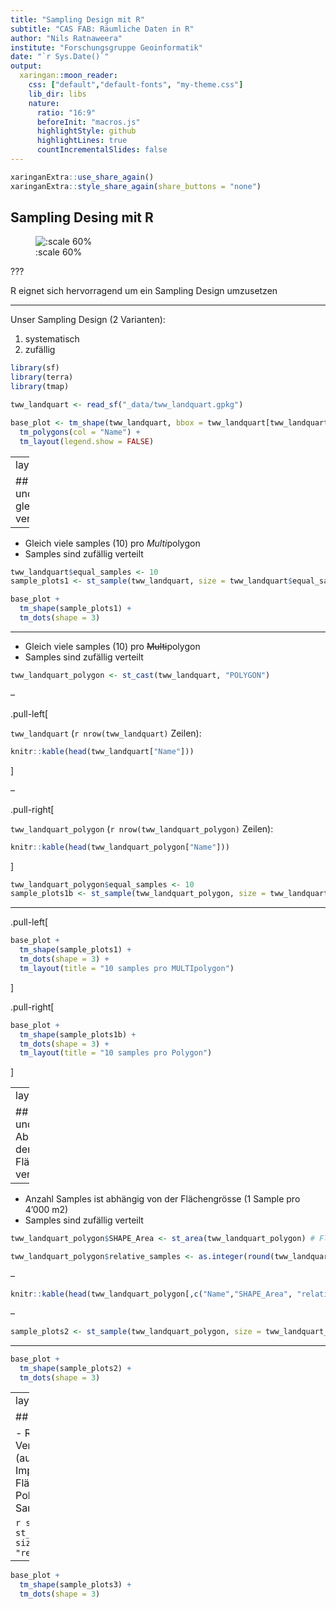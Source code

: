 ```yaml
---
title: "Sampling Design mit R"
subtitle: "CAS FAB: Räumliche Daten in R"
author: "Nils Ratnaweera"
institute: "Forschungsgruppe Geoinformatik"
date: "`r Sys.Date()`"
output:
  xaringan::moon_reader:
    css: ["default","default-fonts", "my-theme.css"]
    lib_dir: libs
    nature:
      ratio: "16:9"
      beforeInit: "macros.js"
      highlightStyle: github
      highlightLines: true
      countIncrementalSlides: false
---
```

```r
xaringanExtra::use_share_again()
xaringanExtra::style_share_again(share_buttons = "none")
```


## Sampling Desing mit R

![:scale 60%](images/sampling-design-folie.png)

???

R eignet sich hervorragend um ein Sampling Design umzusetzen

---

Unser Sampling Design (2 Varianten):

1. systematisch
2. zufällig 


```r
library(sf)
library(terra)
library(tmap)

tww_landquart <- read_sf("_data/tww_landquart.gpkg")
```


```r
base_plot <- tm_shape(tww_landquart, bbox = tww_landquart[tww_landquart$Name %in% c("Prafieb","Frättis", "Jerätsch"),]) + 
  tm_polygons(col = "Name") + 
  tm_layout(legend.show = FALSE)
```

---
layout: true


## Zufällig und gleichmässig verteilt

---


- Gleich viele samples (10) pro *Multi*polygon
- Samples sind zufällig verteilt

```r
tww_landquart$equal_samples <- 10
sample_plots1 <- st_sample(tww_landquart, size = tww_landquart$equal_samples, by_polygon = TRUE)
```


```r
base_plot +
  tm_shape(sample_plots1) +
  tm_dots(shape = 3)
```

---



- Gleich viele samples (10) pro ~~Multi~~polygon
- Samples sind zufällig verteilt


```r
tww_landquart_polygon <- st_cast(tww_landquart, "POLYGON")
```

--

.pull-left[

`tww_landquart` (`r nrow(tww_landquart)` Zeilen):

```r
knitr::kable(head(tww_landquart["Name"]))
```
]

--

.pull-right[

`tww_landquart_polygon` (`r nrow(tww_landquart_polygon)` Zeilen):

```r
knitr::kable(head(tww_landquart_polygon["Name"]))
```
]


```r
tww_landquart_polygon$equal_samples <- 10
sample_plots1b <- st_sample(tww_landquart_polygon, size = tww_landquart_polygon$equal_samples, by_polygon = TRUE)
```


---

.pull-left[
```r
base_plot +
  tm_shape(sample_plots1) +
  tm_dots(shape = 3) +
  tm_layout(title = "10 samples pro MULTIpolygon")
```
]


.pull-right[
```r
base_plot +
  tm_shape(sample_plots1b) +
  tm_dots(shape = 3) +
  tm_layout(title = "10 samples pro Polygon")

```
]

---
layout: true

## Zufällig und in Abhängigkeit der Flächengrösse verteilt

---

- Anzahl Samples ist abhängig von der Flächengrösse (1 Sample pro 4'000 m2)
- Samples sind zufällig verteilt

```r

tww_landquart_polygon$SHAPE_Area <- st_area(tww_landquart_polygon) # Flächengrösse muss aktualisiert werden!

tww_landquart_polygon$relative_samples <- as.integer(round(tww_landquart_polygon$SHAPE_Area/4000))
```

--

```r
knitr::kable(head(tww_landquart_polygon[,c("Name","SHAPE_Area", "relative_samples")]))
```

--


```r
sample_plots2 <- st_sample(tww_landquart_polygon, size = tww_landquart_polygon$relative_samples, by_polygon = TRUE)
```

---

```r
base_plot +
  tm_shape(sample_plots2) +
  tm_dots(shape = 3)
```

---
layout: false

## Gleichmässig verteilt

- Regelmässige Verteilung der Samples (auf einem "Raster")
- Implizit abhängig von der Flächengrösse (grosse Polygone erhalten mehr Samples)

```r
sample_plots3 <- st_sample(tww_landquart, size = 200, type = "regular")
```

--

```r
base_plot +
  tm_shape(sample_plots3) +
  tm_dots(shape = 3)
```



